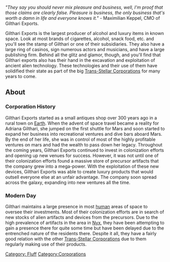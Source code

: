 {{BayPage}}
{{toc_right}}''"They say you should never mix pleasure and business, well, I'm proof that those claims are clearly false. Pleasure is business, the only business that's worth a damn in life and everyone knows it."'' - Maximilian Keppel, CMO of Gilthari Exports.

Gilthari Exports is the largest producer of alcohol and luxury items in known space. Look at most brands of cigarettes, alcohol, snack food, etc. and you'll see the stamp of Gilthari or one of their subsidiaries. They also have a large ring of casinos, sign numerous actors and musicians, and have a large publishing firm. Behind all the glitz and glamor, though, and you'll find that Gilthari exports also has their hand in the excavation and exploitation of ancient alien technology. These technologies and their use of them have solidified their state as part of the big [[Trans-Stellar Corporations]] for many years to come.

==About==

===Corporation History===

Gilthari Exports started as a small antiques shop over 300 years ago in a rural town on [[Earth]]. When the advent of space travel became a reality for Adriana Gilthari, she jumped on the first shuttle for Mars and soon started to expand her business into recreational ventures and dive bars aboard Mars. By the end of her life, she was in control of most of the highly profitable ventures on mars and had the wealth to pass down her legacy. Throughout the coming years, Gilthari Exports continued to invest in colonization efforts and opening up new venues for success. However, it was not until one of their colonization efforts found a massive store of precursor artifacts that the company grew into a mega-power. With the exploitation of these new devices, Gilthari Exports was able to create luxury products that would outsell everyone else at an unfair advantage. The company soon spread across the galaxy, expanding into new ventures all the time.

===Modern Day===

Gilthari maintains a large presence in most [[human]] areas of space to oversee their investments. Most of their colonization efforts are in search of new stocks of alien artifacts and devices from the precursors. Due to the high prevalence of artifacts in the area in [[Nyx]], they have been attempting to gain a presence there for quite some time but have been delayed due to the entrenched nature of the residents there.
Despite it all, they have a fairly good relation with the other [[Trans-Stellar Corporations]] due to them regularly making use of their products.

[[Category: Fluff]]
[[Category:Corporations]]